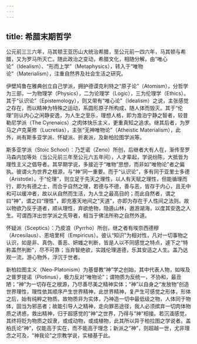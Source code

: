 ```yaml
---
---
---
```

title: 希腊末期哲学
---




公元前三三六年，马其顿王亚历山大统治希腊，至公元前一四六年，马其顿与希腊，又为罗马所灭亡。随此政治之变动，希腊文化，相随分解，由“唯心论”（Idealism）、“形而上学”（Metaphysics），转入于“唯物论”（Materialism），注重自然界及社会生活之研究。

伊壁鸠鲁在雅典创立自己学派，拥护德谟克利特之“原子论”（Atomism），分哲学为三部，一为物理学（Physics），二为论理学（Logic），三为伦理学（Ethics）。其于“认识论”（Epistemology），则又带有“唯心论”（Idealism）之说，主张感觉之存在，而以精神为特殊之运动，系圆形原子所构成，随人体而毁灭。其于“伦理”则认内心之闲静安逸，为人生之至乐，理想人格，即为澹泊宁静之智者，较昔勒尼学派（The Cyrenaics）之肉体快乐主义，更重真知之追求。继其后者，为罗马之卢克莱修（Lucretias），主张“无神唯物论”（Atheistic Materialism），此外，尚有斯多亚学派、怀疑派、折衷派，及新柏拉图学派等。

斯多亚学派（Stoic School）：乃芝诺（Zeno）所创，后继者大有人在，渐传至罗马森内加等处（当公元前三年至公元六五年间），人才辈起，学说纷陈，大抵皆为理性主义之倡导者。其早期学说，多接近于“唯物”思想，而非如“唯物论”者之偏执。彼谓火为世界之根源，与“神”同一重要。而于“认识论”，多有同于亚里士多德（Aristotle）。于“伦理”，则立足于先天之理性，以人有天赋之理性，但能循理而行，即为有德之士，而合乎自然之理，若德与不德，善与恶，皆存于内心，且无中和可以缓冲者，故以从自然而生活，为人生之最高目的；而此自然者，谓之曰“神”，谓之曰“理性”，即充塞天地间之“天道”，亦即为存在于人性间之法则。故以物欲乃反乎道者，顺从理性，弃欲绝物，隐遁山林，遨游湖海，以度其安逸之人生。可谓西洋出世学派之先导者，相当于佛法所称之自然外道。

怀疑派（Sceptics）：乃皮浪（Pyrrho）所创，继之者有埃奈西德穆（Arcesilaus）、恩培里柯（Empiricus）。彼认“知识”为相对性，凡对一切事物之认识，如是非、真伪、善恶、妍媸之判断，皆是人以不同感觉之特点，遽下之“特称盖然判断”，尽不可靠；当弃智绝欲，实践伦理道德，乐其安适之人生。盖乃达观一流，游心物外，浮沉于世者。

新柏拉图主义（Neo-Platonism）为基督教“神”学之创始，其中代表人物，如埃及之普罗提诺（Plotinus），极力反对“唯物论”；谓物质为反统一，不协和，最丑陋；“神”为一切存在之根源，乃尽善尽美之精神实体；“神”以自身之“发放物”创造世界理性，理性依其顺序产生世界精神，此世界精神，复产生可感觉之形体，形体之后，始有纯粹之物质。故物质非为实体，乃神造一切中最低级之物，人体同于物体，固当为邪恶者；故能引导人之精神，走向罪恶途径，我人必须摈弃一切肉体物质之诱惑，救出精神，归于超感觉的“神”之世界，乃得与“神”相接。若沉湎感觉，其终将贬为物质之奴隶，或成动物，或成植物，此其所以异于柏拉图之学说者。盖柏氏论“神”，仅能高于实在，而不能高于理念；新派之“神”，则超越一世，尤非理念之可及，“神我论”之宗教学说，实植基于此。